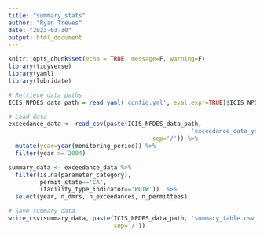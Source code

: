 ```yaml
---
title: "summary_stats"
author: "Ryan Treves"
date: "2023-03-30"
output: html_document
---
```


```r
knitr::opts_chunk$set(echo = TRUE, message=F, warning=F)
library(tidyverse)
library(yaml)
library(lubridate)
```

```r
# Retrieve data paths
ICIS_NPDES_data_path = read_yaml('config.yml', eval.expr=TRUE)$ICIS_NPDES_data_path
```

```r
# Load data
exceedance_data <- read_csv(paste(ICIS_NPDES_data_path,
                                                    'exceedance_data_yearly_1000.csv',
                                         sep='/')) %>%
  mutate(year=year(monitoring_period)) %>%
  filter(year >= 2004)
```

```r
summary_data <- exceedance_data %>%
  filter(is.na(parameter_category),
         permit_state=='CA',
         (facility_type_indicator=='POTW'))  %>%
  select(year, n_dmrs, n_exceedances, n_permittees)
```

```r
# Save summary data
write_csv(summary_data, paste(ICIS_NPDES_data_path, 'summary_table.csv',
                              sep='/'))
```

